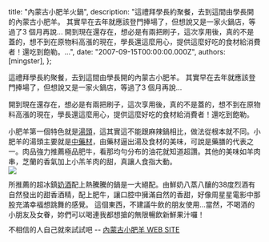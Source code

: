 
  title: "內蒙古小肥羊火鍋",
  description: "這禮拜學長約聚餐，去到這間由學長開的內蒙古小肥羊。 其實早在去年就應該登門捧場了，但想說又是一家火鍋店，等過了3 個月再說... 開到現在還存在，想必是有兩把刷子，這次享用後，真的不是蓋的，想不到在原物料高漲的現在，學長還這麼用心，提供這麼好吃的食材給消費者！還吃到飽勒。...",
  date: "2007-09-15T00:00:00.000Z",
  authors: [mingster],
};

<p>這禮拜學長約聚餐，去到這間由學長開的內蒙古小肥羊。 其實早在去年就應該登門捧場了，但想說又是一家火鍋店，等過了3 個月再說...</p>
<p>開到現在還存在，想必是有兩把刷子，這次享用後，真的不是蓋的，想不到在原物料高漲的現在，學長還這麼用心，提供這麼好吃的食材給消費者！還吃到飽勒。</p>
<p>小肥羊第一個特色就是<a href="http://www.small-sheep.com.tw/meal.php?cat_1=1183709309&amp;cat_2=1183957143&amp;lang=TW" target="_blank">湯頭</a>，這其實這不能跟麻辣鍋相比，做法從根本就不同。小肥羊的湯頭主要就是<a href="http://www.small-sheep.com.tw/meal.php?cat_1=1183709309&amp;cat_2=1185879181&amp;lang=TW" target="_blank">中藥材</a>，由藥材逼出湯及食材的美味，可說是藥膳的代表之一。肉品強力推薦極品肥牛，看那均勻分布的油花就知道超讚。其他的美味如羊肉串，芝蘭的香氣加上小羔羊肉的甜，真讓人食指大動。<img style="display:block;cursor:hand;text-align:center;margin:0 auto 10px;" src="/img/016.jpg" />所推薦的超冰鎮<a href="http://food.gogocn.com/food_2005413184738_3266.htm" target="_blank">奶酒</a>配上熱騰騰的鍋是一大絕配。由鮮奶八蒸八釀的38度烈酒有自然發出的甜香酒精，配上肥牛，讓口腔中擁滿自然的香甜，好像周星星電影中那股充滿幸福想跳舞的感覺。 這個東西，不建議牛飲的朋友使用...當然，不喝酒的小朋友及女眷，妳們可以喝連我都想搶的無限暢飲新鮮果汁囉！<br /><a href="http://mingster.files.wordpress.com/2007/09/6_580x435.jpg"><img style="display:block;cursor:hand;text-align:center;margin:0 auto 10px;" alt="" src="/img/6_580x4351.jpg" border="0" /></a>不相信的人自己就來試試吧 -- <a href="http://www.small-sheep.com.tw/" target="_blank">內蒙古小肥羊 WEB SITE</a></p>
